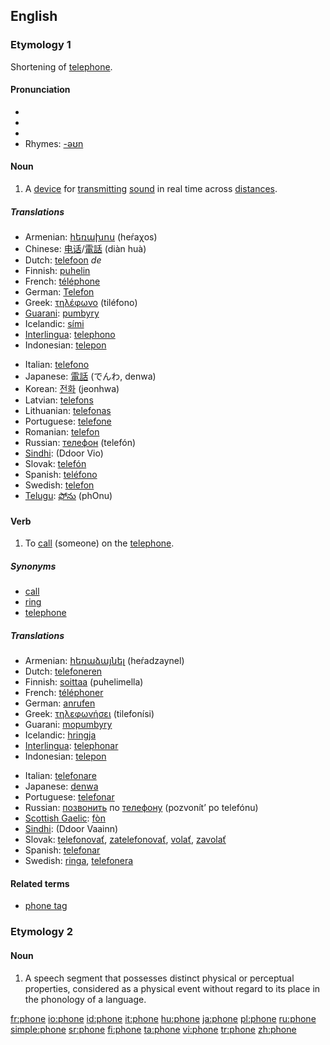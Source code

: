 {{see|-phone}}
{{wikipedia}}
==English==

===Etymology 1===
Shortening of [[telephone]].

====Pronunciation====
*{{IPA|/ˈfoʊn/}}
*{{SAMPA|/<tt>"foUn</tt>/}}
*{{audio|en-us-phone.ogg|Audio (US)}}
*Rhymes: [[Rhymes:English:-əʊn|-əʊn]]

====Noun====
{{en-noun}}

# A [[device]] for [[transmit]]ting [[sound]] in real time across [[distance]]s.

=====Translations=====
{{trans-top|A device for transmitting sound (telephone)}}
*Armenian: [[հեռախոս]] (heŕaχos)
*Chinese: [[电话]]/[[電話]] (diàn huà)
*Dutch: [[telefoon]] ''de''
*Finnish: [[puhelin]]
*French: [[téléphone]] {{m}}
*German: [[Telefon]] {{n}}
*Greek: [[τηλέφωνο]] (tiléfono) {{n}}
*[[Guarani]]: [[pumbyry]]
*Icelandic: [[sími]] {{m}}
*[[Interlingua]]: [[telephono]]
*Indonesian: [[telepon]]
{{trans-mid}}
*Italian: [[telefono]] {{m}}
*Japanese: [[電話]] (でんわ, denwa)
*Korean: [[전화]] (jeonhwa)
*Latvian: [[telefons]] {{m}}
*Lithuanian: [[telefonas]] {{m}}
*Portuguese: [[telefone]] {{m}}
*Romanian: [[telefon]] {{n}}
*Russian: [[телефон]] (telefón) {{m}}
*[[Sindhi]]: {{SDchar|[[ڏُور وايو]]}} (Ddoor Vio) {{m}}
*Slovak: [[telefón#Slovak|telefón]] {{m}}
*Spanish: [[teléfono]] {{m}}
*Swedish: [[telefon]] {{c}}
*[[Telugu]]: [[ఫోను]] (phOnu)
{{trans-bottom}}

====Verb====
{{en-verb|phon|ing}}

# {{transitive}} To [[call]] (someone) on the [[telephone]].

=====Synonyms=====
*[[call]]
*[[ring]]
*[[telephone]]

=====Translations=====
{{top}}
*Armenian: [[հեռաձայնել]] (heŕadzaynel)
*Dutch: [[telefoneren]]
*Finnish: [[soittaa]] (puhelimella)
*French: [[téléphoner]]
*German: [[anrufen]]
*Greek: [[τηλεφωνήσει]] (tilefonísi)
*Guarani: [[mopumbyry]]
*Icelandic: [[hringja]]
*[[Interlingua]]: [[telephonar]]
*Indonesian: [[telepon]]
{{mid}}
*Italian: [[telefonare]]
*Japanese: [[denwa]]
*Portuguese: [[telefonar]]
*Russian: [[позвонить]] по [[телефон|телефону]] (pozvonít’ po telefónu)
*[[Scottish Gaelic]]: [[fòn]]
*[[Sindhi]]: {{SDchar|[[ڏُور وائڻُ]]}} (Ddoor Vaainn)
*Slovak: [[telefonovať]], [[zatelefonovať]], [[volať]], [[zavolať]]
*Spanish: [[telefonar]]
*Swedish: [[ringa]], [[telefonera]]
{{bottom}}

====Related terms====
* [[phone tag]]

===Etymology 2===

====Noun====
{{en-noun}}

# {{linguistics}} A speech segment that possesses distinct physical or perceptual properties, considered as a physical event without regard to its place in the phonology of a language.

[[fr:phone]]
[[io:phone]]
[[id:phone]]
[[it:phone]]
[[hu:phone]]
[[ja:phone]]
[[pl:phone]]
[[ru:phone]]
[[simple:phone]]
[[sr:phone]]
[[fi:phone]]
[[ta:phone]]
[[vi:phone]]
[[tr:phone]]
[[zh:phone]]